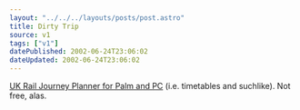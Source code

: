 ```yaml
---
layout: "../../../layouts/posts/post.astro"
title: Dirty Trip
source: v1
tags: ["v1"]
datePublished: 2002-06-24T23:06:02
dateUpdated: 2002-06-24T23:06:02
---
```


[UK Rail Journey Planner for Palm and PC][1] (i.e. timetables and suchlike). Not free, alas.

[1]: http://www.journeyplan.co.uk/sales/index.html "UK Rail Journey Planner for Palm and PC"
